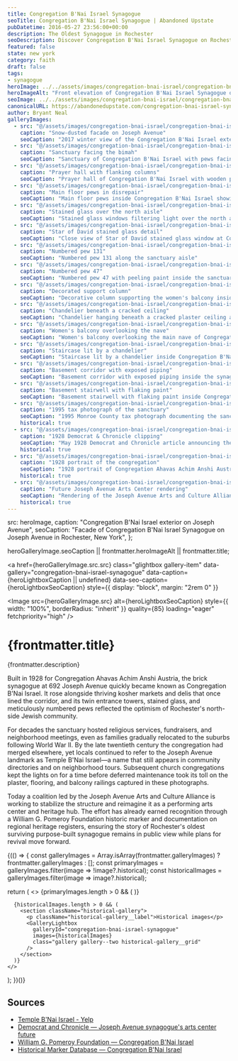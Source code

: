 ```yaml
---
title: Congregation B'Nai Israel Synagogue
seoTitle: Congregation B'Nai Israel Synagogue | Abandoned Upstate
pubDatetime: 2016-05-27 23:56:00+00:00
description: The Oldest Synagogue in Rochester
seoDescription: Discover Congregation B'Nai Israel Synagogue on Rochester's Joseph Avenue—the city's oldest surviving synagogue captured in haunting detail.
featured: false
state: new york
category: faith
draft: false
tags:
- synagogue
heroImage: ../../assets/images/congregation-bnai-israel/congregation-bnai-israel-exterior-synagogue.jpg
heroImageAlt: "Front elevation of Congregation B'Nai Israel Synagogue on Joseph Avenue in Rochester, New York"
seoImage: ../../assets/images/congregation-bnai-israel/congregation-bnai-israel-interior-sanctuary.jpg
canonicalURL: https://abandonedupstate.com/congregation-bnai-israel-synagogue/
author: Bryant Neal
galleryImages:
  - src: "@/assets/images/congregation-bnai-israel/congregation-bnai-israel-exterior-2017-snow.jpg"
    caption: "Snow-dusted facade on Joseph Avenue"
    seoCaption: "2017 winter view of the Congregation B'Nai Israel exterior on Joseph Avenue"
  - src: "@/assets/images/congregation-bnai-israel/congregation-bnai-israel-interior-sanctuary.jpg"
    caption: "Sanctuary facing the bimah"
    seoCaption: "Sanctuary of Congregation B'Nai Israel with pews facing the bimah"
  - src: "@/assets/images/congregation-bnai-israel/congregation-bnai-israel-interior-prayer-hall-pews.jpg"
    caption: "Prayer hall with flanking columns"
    seoCaption: "Prayer hall of Congregation B'Nai Israel with wooden pews and flanking columns"
  - src: "@/assets/images/congregation-bnai-israel/congregation-bnai-israel-interior-pews.jpg"
    caption: "Main floor pews in disrepair"
    seoCaption: "Main floor pews inside Congregation B'Nai Israel showing years of neglect"
  - src: "@/assets/images/congregation-bnai-israel/congregation-bnai-israel-interior-stained-glass-windows-pews.jpg"
    caption: "Stained glass over the north aisle"
    seoCaption: "Stained glass windows filtering light over the north aisle pews"
  - src: "@/assets/images/congregation-bnai-israel/congregation-bnai-israel-interior-stained-glass.jpg"
    caption: "Star of David stained glass detail"
    seoCaption: "Close view of Star of David stained glass window at Congregation B'Nai Israel"
  - src: "@/assets/images/congregation-bnai-israel/congregation-bnai-israel-interior-pew-131.jpg"
    caption: "Numbered pew 131"
    seoCaption: "Numbered pew 131 along the sanctuary aisle"
  - src: "@/assets/images/congregation-bnai-israel/congregation-bnai-israel-interior-pew-47.jpg"
    caption: "Numbered pew 47"
    seoCaption: "Numbered pew 47 with peeling paint inside the sanctuary"
  - src: "@/assets/images/congregation-bnai-israel/congregation-bnai-israel-interior-pillar.jpg"
    caption: "Decorated support column"
    seoCaption: "Decorative column supporting the women's balcony inside the synagogue"
  - src: "@/assets/images/congregation-bnai-israel/congregation-bnai-israel-interior-chandelier.jpg"
    caption: "Chandelier beneath a cracked ceiling"
    seoCaption: "Chandelier hanging beneath a cracked plaster ceiling at Congregation B'Nai Israel"
  - src: "@/assets/images/congregation-bnai-israel/congregation-bnai-israel-interior-balcony.jpg"
    caption: "Women's balcony overlooking the nave"
    seoCaption: "Women's balcony overlooking the main nave of Congregation B'Nai Israel"
  - src: "@/assets/images/congregation-bnai-israel/congregation-bnai-israel-interior-stair-chandelier.jpg"
    caption: "Staircase lit by a chandelier"
    seoCaption: "Staircase lit by a chandelier inside Congregation B'Nai Israel Synagogue"
  - src: "@/assets/images/congregation-bnai-israel/congregation-bnai-israel-interior-basement.jpg"
    caption: "Basement corridor with exposed piping"
    seoCaption: "Basement corridor with exposed piping inside the synagogue"
  - src: "@/assets/images/congregation-bnai-israel/congregation-bnai-israel-interior-basement-stairs.jpg"
    caption: "Basement stairwell with flaking paint"
    seoCaption: "Basement stairwell with flaking paint inside Congregation B'Nai Israel"
  - src: "@/assets/images/congregation-bnai-israel/congregation-bnai-israel-interior-historic-1995-tax-photo.jpg"
    caption: "1995 tax photograph of the sanctuary"
    seoCaption: "1995 Monroe County tax photograph documenting the sanctuary"
    historical: true
  - src: "@/assets/images/congregation-bnai-israel/congregation-bnai-israel-historic-1928-newspaper.jpg"
    caption: "1928 Democrat & Chronicle clipping"
    seoCaption: "May 1928 Democrat and Chronicle article announcing the synagogue dedication"
    historical: true
  - src: "@/assets/images/congregation-bnai-israel/congregation-bnai-israel-historic-1928-synogoue.jpg"
    caption: "1928 portrait of the congregation"
    seoCaption: "1928 portrait of Congregation Ahavas Achim Anshi Austria on Joseph Avenue"
    historical: true
  - src: "@/assets/images/congregation-bnai-israel/congregation-bnai-israel-historic-render-arts-center.jpg"
    caption: "Future Joseph Avenue Arts Center rendering"
    seoCaption: "Rendering of the Joseph Avenue Arts and Culture Alliance plan for the former synagogue"
    historical: true
---
```




  src: heroImage,
  caption: "Congregation B'Nai Israel exterior on Joseph Avenue",
  seoCaption: "Facade of Congregation B'Nai Israel Synagogue on Joseph Avenue in Rochester, New York",
};

  heroGalleryImage.seoCaption || frontmatter.heroImageAlt || frontmatter.title;

<a
  href={heroGalleryImage.src.src}
  class="glightbox gallery-item"
  data-gallery="congregation-bnai-israel-synagogue"
  data-caption={heroLightboxCaption || undefined}
  data-seo-caption={heroLightboxSeoCaption}
  style={{ display: "block", margin: "2rem 0" }}
>
  <Image
    src={heroGalleryImage.src}
    alt={heroLightboxSeoCaption}
    style={{ width: "100%", borderRadius: "inherit" }}
    quality={85}
    loading="eager"
    fetchpriority="high"
  />
</a>

<div class="my-4"></div>

# {frontmatter.title}
<p className="post-tagline" style={{ color: "#b9975c" }}>{frontmatter.description}</p>

Built in 1928 for Congregation Ahavas Achim Anshi Austria, the brick synagogue at 692 Joseph Avenue quickly became known as Congregation B'Nai Israel. It rose alongside thriving kosher markets and delis that once lined the corridor, and its twin entrance towers, stained glass, and meticulously numbered pews reflected the optimism of Rochester's north-side Jewish community.

For decades the sanctuary hosted religious services, fundraisers, and neighborhood meetings, even as families gradually relocated to the suburbs following World War II. By the late twentieth century the congregation had merged elsewhere, yet locals continued to refer to the Joseph Avenue landmark as Temple B'Nai Israel—a name that still appears in community directories and on neighborhood tours. Subsequent church congregations kept the lights on for a time before deferred maintenance took its toll on the plaster, flooring, and balcony railings captured in these photographs.

Today a coalition led by the Joseph Avenue Arts and Culture Alliance is working to stabilize the structure and reimagine it as a performing arts center and heritage hub. The effort has already earned recognition through a William G. Pomeroy Foundation historic marker and documentation on regional heritage registers, ensuring the story of Rochester's oldest surviving purpose-built synagogue remains in public view while plans for revival move forward.

<div class="my-12"></div>

{(() => {
  const galleryImages = Array.isArray(frontmatter.galleryImages)
    ? frontmatter.galleryImages
    : [];
  const primaryImages = galleryImages.filter(image => !image?.historical);
  const historicalImages = galleryImages.filter(image => image?.historical);

  return (
    <>
      {primaryImages.length > 0 && (
        <GalleryLightbox
          galleryId="congregation-bnai-israel-synagogue"
          images={primaryImages}
        />
      )}

      {historicalImages.length > 0 && (
        <section className="historical-gallery">
          <p className="historical-gallery__label">Historical images</p>
          <GalleryLightbox
            galleryId="congregation-bnai-israel-synagogue"
            images={historicalImages}
            class="gallery gallery--two historical-gallery__grid"
          />
        </section>
      )}
    </>
  );
})()}

## Sources

- [Temple B'Nai Israel - Yelp](https://www.yelp.com/biz/temple-bnai-israel-rochester)
- [Democrat and Chronicle — Joseph Avenue synagogue's arts center future](https://www.democratandchronicle.com/picture-gallery/news/2022/03/15/joseph-ave-1928-synagogue-future-home-arts-center/1367073002/)
- [William G. Pomeroy Foundation — Congregation B'Nai Israel](https://www.wgpfoundation.org/historic-markers/congregation-bnai-israel/)
- [Historical Marker Database — Congregation B'Nai Israel](https://www.hmdb.org/m.asp?m=166821)

<div class="my-12"></div>
